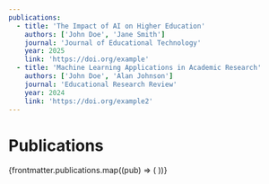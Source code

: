 ```yaml
---
publications:
  - title: 'The Impact of AI on Higher Education'
    authors: ['John Doe', 'Jane Smith']
    journal: 'Journal of Educational Technology'
    year: 2025
    link: 'https://doi.org/example'
  - title: 'Machine Learning Applications in Academic Research'
    authors: ['John Doe', 'Alan Johnson']
    journal: 'Educational Research Review'
    year: 2024
    link: 'https://doi.org/example2'
---
```


# Publications

<Section>
  {frontmatter.publications.map((pub) => (
    <Card
      key={pub.title}
      title={pub.title}
      description={`${pub.authors.join(', ')} - ${pub.journal}`}
      year={pub.year}
      link={pub.link}
      className="mb-6"
    />
  ))}
</Section>